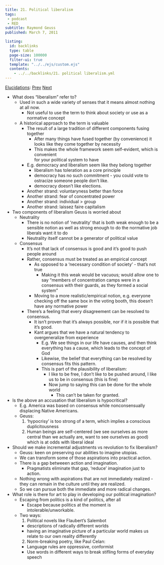 ```yaml
---
title: 21. Political liberalism
tags: 
 - podcast
 - RED
subtitle: Raymond Geuss
published: March 7, 2011

listing:
  id: backlinks
  type: table
  page-size: 100000
  filter-ui: true
  template: "../../ejs/custom.ejs"
  contents:
    - ../../backlinks/21. political liberalism.yml
---
```


[Elucidations](/docs/phil/Elucidations.html): [Prev](/docs/phil/20. Faith.html) [Next](/docs/phil/22. Collective action.html)

- What does "liberalism" refer to?
  - Used in such a wide variety of senses that it means almost nothing at all 
    now.
    - Not useful to use the term to think about society or use as a normative 
      concept
  - A historical approach to the term is valuable
    - The result of a large tradition of different components fusing together
      - After many things have fused together (by convenience) it looks like 
        they come together by necessity
      - This makes the whole framework seem self-evident, which is convenient  
        for your political system to have
    - E.g. democracy and liberalism seem like they belong together
      - liberalism has toleration as a core principle
      - democracy has no such commitment - you could vote to ostracize someone 
        people don't like.
      - democracy doesn't like elections.
    - Another strand: voluntaryness better than force
    - Another strand: fear of concentrated power
    - Another strand: individual > group
    - Another strand: laissez faire capitalism
- Two components of liberalism Geuss is worried about
  - Neutrality
    - There is no notion of 'neutrality' that is both weak enough to be a 
      sensible notion as well as strong enough to do the normative job liberals 
      want it to do
    - Neutrality itself cannot be a generator of political value
  - Consensus
    - It's not that lack of consensus is good and it's good to push people 
      around
    - Rather, consensus must be treated as an empirical concept
      - As opposed to a 'necessary condition of society' - that's not true
        - Making it this weak would be vacuous; would allow one to say "members 
          of concentration camps were in a consensus with their guards, as they 
          formed a social system"
      - Moving to a more realistic/empirical notion, e.g. everyone checking off 
        the same box in the voting booth, this doesn't have any normative power
    - There's a feeling that every disagreement can be resolved to consensus.
      - It isn't proven that it's always possible, nor if it is possible that 
        it's good.
      - Kant argues that we have a natural tendency to overgeneralize from 
        experience
        - E.g. We see things in our life have causes, and then think everything 
          has a cause, which leads to the concept of God
        - Likewise, the belief that everything can be resolved by consensus fits 
          this pattern.
        - This is part of the plausibility of liberalism:
          - I like to be free, I don't like to be pushed around, I like us to be 
            in consensus (this is fine)
          - Now jump to saying this can be done for the whole world
            - This can't be taken for granted.
- Is the above an accusation that liberalism is hypocritical?
  - E.g. America was based on consensus while nonconsensually displacing Native 
    Americans.
  - Geuss:
    1. 'hypocrisy' is too strong of a term, which implies a conscious 
       duplicitousness
    2. Human beings are self-centered (we see ourselves as more central than we 
       actually are, want to see ourselves as good) which is at odds with 
       liberal ideal
- Should we make incremental adjustments vs revolution to fix liberalism?
  - Geuss: keen on preserving our abilities to imagine utopias.
  - We can transform some of those aspirations into practical action.
  - There is a gap betweeen action and imagination.
    - Pragmatists eliminate that gap, 'reduce' imagination just to action.
  - Nothing wrong with aspirations that are not immediately realized - they can 
    remain in the culture until they are realized.
  - So we can pursue both the immediate and more radical changes.
- What role is there for art to play in developing our political imagination?
  - Escaping from politics is a kind of politics, after all
    - Escape because politics at the moment is intolerable/unworkable.
  - Two ways:
    1. Political novels like Flaubert's Salembot
      - descriptions of radically different worlds
      - having an imaginative picture of a particular world makes us relate to 
        our own reality differently
    2. Norm-breaking poetry, like Paul Celan:
      - Language rules are oppressive, conformist
      - Use words in different ways to break stifling forms of everyday speech
